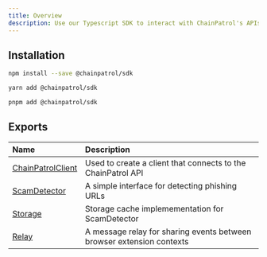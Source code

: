 ```yaml
---
title: Overview
description: Use our Typescript SDK to interact with ChainPatrol's APIs
---
```


## Installation

<Tabs>
<Tab title="npm">

```bash
npm install --save @chainpatrol/sdk
```

</Tab>

<Tab title="yarn">

```bash
yarn add @chainpatrol/sdk
```

</Tab>

<Tab title="pnpm">

```bash
pnpm add @chainpatrol/sdk
```

</Tab>
</Tabs>

## Exports

| Name                              | Description                                                           |
| :-------------------------------- | :-------------------------------------------------------------------- |
| [ChainPatrolClient](./api-client) | Used to create a client that connects to the ChainPatrol API          |
| [ScamDetector](./scam-detector)   | A simple interface for detecting phishing URLs                        |
| [Storage](./storage)              | Storage cache implemementation for ScamDetector                       |
| [Relay](./relay)                  | A message relay for sharing events between browser extension contexts |
